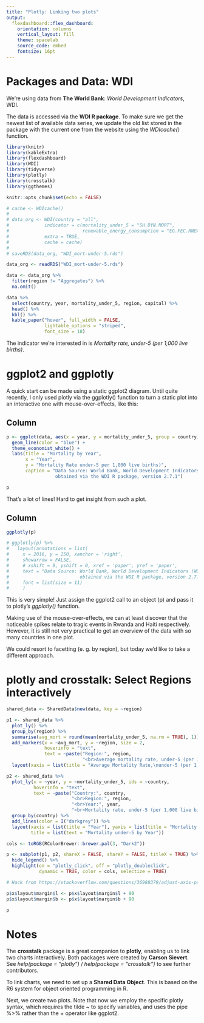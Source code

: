 ---
title: "Plotly: Linking two plots"
output:
  flexdashboard::flex_dashboard:
    orientation: columns
    vertical_layout: fill
    theme: spacelab
    source_code: embed
    fontsize: 16pt
---

Packages and Data: WDI
=======================

We're using data from **The World Bank**: *World Development Indicators*, WDI.

The data is accessed via the **WDI R package**. To make sure we get the newest list of available data series, we update the old list stored in the package with the current one from the website using the *WDIcache()* function.

```{r setup}

library(knitr)
library(kableExtra)
library(flexdashboard)
library(WDI)
library(tidyverse)
library(plotly)
library(crosstalk)
library(ggthemes)

knitr::opts_chunk$set(echo = FALSE)

# cache <- WDIcache()
# 
# data_org <- WDI(country = "all",
#             indicator = c(mortality_under_5 = "SH.DYN.MORT",
#                           renewable_energy_consumption = "EG.FEC.RNEW.ZS"),
#             extra = TRUE,
#             cache = cache)
# 
# saveRDS(data_org, "WDI_mort-under-5.rds")

data_org <- readRDS("WDI_mort-under-5.rds")

data <- data_org %>% 
  filter(region != "Aggregates") %>% 
  na.omit()

data %>% 
  select(country, year, mortality_under_5, region, capital) %>% 
  head() %>% 
  kbl() %>% 
  kable_paper("hover", full_width = FALSE,
              lightable_options = "striped",
              font_size = 18)

```

The indicator we're interested in is *Mortality rate, under-5 (per 1,000 live births)*.


ggplot2 and ggplotly
====================

A quick start can be made using a static ggplot2 diagram. Until quite recently, I only used plotly via the ggplotly() function to turn a static plot into an interactive one with mouse-over-effects, like this:

Column
------

```{r static-plot}

p <- ggplot(data, aes(x = year, y = mortality_under_5, group = country)) +
  geom_line(color = "blue") +
  theme_economist_white() +
  labs(title = "Mortality by Year",
       x = "Year",
       y = "Mortality Rate under-5 per 1,000 live births)",
       caption = "Data Source: World Bank, World Development Indicators (WDI),
                  obtained via the WDI R package, version 2.7.1")

p

```

That's a lot of lines! Hard to get insight from such a plot.

Column
------

```{r ggplotly}

ggplotly(p)

# ggplotly(p) %>% 
#   layout(annotations = list(
#     x = 2016, y = 250, xanchor = 'right', 
#     showarrow = FALSE, 
#     # xshift = 0, yshift = 0, xref = 'paper', yref = 'paper',
#     text = "Data Source: World Bank, World Development Indicators (WDI),
#                          obtained via the WDI R package, version 2.7.1"),
#     font = list(size = 11)
#     )

```

This is very simple! Just assign the ggplot2 call to an object (p) and pass it to plotly's *ggplotly()* function.

Making use of the mouse-over-effects, we can at least discover that the noticeable spikes relate to tragic events in Rwanda and Haiti respectively. However, it is still not very practical to get an overview of the data with so many countries in one plot.

We could resort to facetting (e. g. by region), but today we'd like to take a different approach.


plotly and crosstalk: Select Regions interactively
==================================================

```{r plotly-crosstalk}

shared_data <- SharedData$new(data, key = ~region)

p1 <- shared_data %>% 
  plot_ly() %>% 
  group_by(region) %>% 
  summarise(avg_mort = round(mean(mortality_under_5, na.rm = TRUE), 1)) %>% 
  add_markers(x = ~avg_mort, y = ~region, size = 2,
              hoverinfo = "text",
              text = ~paste("Region:", region,
                            "<br>Average mortality rate, under-5 (per 1,000 live births):", avg_mort)) %>% 
  layout(xaxis = list(title = "Average Mortality Rate,\nunder-5 (per 1,000 live births)"))

p2 <- shared_data %>% 
  plot_ly(x = ~year, y = ~mortality_under_5, ids = ~country,
          hoverinfo = "text",
          text = ~paste("Country:", country,
                        "<br>Region:", region,
                        "<br>Year:", year,
                        "<br>Mortality rate, under-5 (per 1,000 live births):", mortality_under_5)) %>% 
  group_by(country) %>% 
  add_lines(color = I("darkgrey")) %>% 
  layout(xaxis = list(title = "Year"), yaxis = list(title = "Mortality Rate, under-5 (per 1,000 live births"),
         title = list(text = "Mortality under-5 by Year"))

cols <- toRGB(RColorBrewer::brewer.pal(3, "Dark2"))

p <- subplot(p1, p2, shareX = FALSE, shareY = FALSE, titleX = TRUE) %>% 
  hide_legend() %>%
  highlight(on = "plotly_click", off = "plotly_doubleclick",
            dynamic = TRUE, color = cols, selectize = TRUE)

# Hack from https://stackoverflow.com/questions/36988379/adjust-axis-positions-ggplot2-facets

p$x$layout$margin$l <- p$x$layout$margin$l + 90
p$x$layout$margin$b <- p$x$layout$margin$b + 90

p

```

Notes
=====

The **crosstalk** package is a great companion to **plotly**, enabling us to link two charts interactively. Both packages were created by **Carson Sievert**. See *help(package = "plotly")* / *help(package = "crosstalk")* to see further contributors.

To link charts, we need to set up a **Shared Data Object**. This is based on the R6 system for object oriented programming in R.

Next, we create two plots. Note that now we employ the specific plotly syntax, which requires the tilde ~ to specify variables, and uses the pipe %>% rather than the + operator like ggplot2.